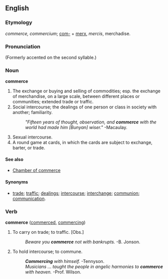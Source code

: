 ==English==

===Etymology===
{{F.}} ''commerce,'' {{L.}} ''commercium''; [[com-]] + [[merx]], ''mercis'', merchadise.

{{Webster}}

===Pronunciation===
(Formerly accented on the second syllable.)

===Noun===
'''commerce'''
# The exchange or buying and selling of commodities; esp. the exchange of merchandise, on a large scale, between different places or communities; extended trade or traffic.
# Social intercourse; the dealings of one person or class in society with another; familiarity.
#:''"Fifteen years of thought, observation, and '''commerce''' with the world had made him [Bunyan] wiser."'' -Macaulay.
# Sexual intercourse.
# A round game at cards, in which the cards are subject to exchange, barter, or trade.

====See also====
*[[Chamber of commerce]]

====Synonyms====
*[[trade]]; [[traffic]]; [[dealings]]; [[intercourse]]; [[interchange]]; [[communion]]; [[communication]].

===Verb===
'''commerce'''  ([[commerced]], [[commercing]])
# To carry on trade; to traffic. [Obs.]
#:''Beware you '''commerce''' not with bankrupts.''  -B. Jonson.
# To hold intercourse; to commune.
#:'''''Commercing''' with himself.''  -Tennyson.
#:''Musicians ... taught the people in angelic harmonies to '''commerce''' with heaven.''  -Prof. Wilson.